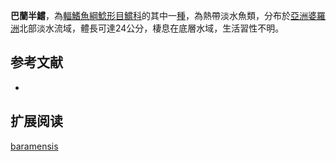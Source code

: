 {{Speciesbox
| name = 巴蘭半鱨
| image = 
| image_width = 250px
| image_caption = 
| status = NE
| status_system = IUCN3.1
| genus = Hemibagrus
| species = baramensis
| authority = {{le|查爾斯·塔特·里根|Charles Tate Regan|Regan}}, 1906
| synonyms = *''Macrones baramensis'',Regan, 1906
*''Mystus baramensis'',Regan, 1906
}}
'''巴蘭半鱨'''，為[[輻鰭魚綱|輻鰭魚綱]][[鯰形目|鯰形目]][[鱨科|鱨科]]的其中一[[種|種]]，為熱帶淡水魚類，分布於[[亞洲|亞洲]][[婆羅洲|婆羅洲]]北部淡水流域，體長可達24公分，棲息在底層水域，生活習性不明。

==参考文献==
*{{FishBase_species|genus=Hemibagrus|species=baramensis|year=2015|month=4}}

== 扩展阅读 ==
{{refbegin}}
{{wikispecies-inline|Hemibagrus baramensis|巴蘭半鱨}}
{{refend}}
{{Taxonbar|from=Q6412500}}

[[Category:半鱨屬|baramensis]]